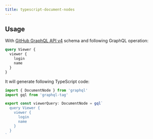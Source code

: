 ```yaml
---
title: typescript-document-nodes
---
```



<PluginHeader />
<PluginApiDocs />

## Usage

With [GitHub GraphQL API v4](https://developer.github.com/v4) schema and following GraphQL operation:

```graphql
query Viewer {
  viewer {
    login
    name
  }
}
```

It will generate following TypeScript code:

```ts
import { DocumentNode } from 'graphql'
import gql from 'graphql-tag'

export const viewerQuery: DocumentNode = gql`
  query Viewer {
    viewer {
      login
      name
    }
  }
`
```
